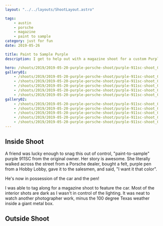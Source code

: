 ```yaml
---
layout: "../../layouts/ShootLayout.astro"

tags:
    - austin
    - porsche
    - magazine
    - paint to sample
category: just for fun
date: 2019-05-26

title: Paint to Sample Purple
description: I get to help out with a magazine shoot for a custom Purple 911SC

hero: /shoots/2019/2019-05-20-purple-porsche-shoot/purple-911sc-shoot_009.jpeg
gallery01:
    - /shoots/2019/2019-05-20-purple-porsche-shoot/purple-911sc-shoot_001.jpeg
    - /shoots/2019/2019-05-20-purple-porsche-shoot/purple-911sc-shoot_002.jpeg
    - /shoots/2019/2019-05-20-purple-porsche-shoot/purple-911sc-shoot_003.jpeg
    - /shoots/2019/2019-05-20-purple-porsche-shoot/purple-911sc-shoot_004.jpeg
    - /shoots/2019/2019-05-20-purple-porsche-shoot/purple-911sc-shoot_005.jpeg
gallery02:
    - /shoots/2019/2019-05-20-purple-porsche-shoot/purple-911sc-shoot_006.jpeg
    - /shoots/2019/2019-05-20-purple-porsche-shoot/purple-911sc-shoot_007.jpeg
    - /shoots/2019/2019-05-20-purple-porsche-shoot/purple-911sc-shoot_008.jpeg
    - /shoots/2019/2019-05-20-purple-porsche-shoot/purple-911sc-shoot_009.jpeg
    - /shoots/2019/2019-05-20-purple-porsche-shoot/purple-911sc-shoot_010.jpeg
---
```


## Inside Shoot

A friend was lucky enough to snag this out of control, "paint-to-sample" purple 911SC from the original owner. Her story is awesome. She literally walked across the street from a Porsche dealer, bought a felt, purple pen from a Hobby Lobby, gave it to the salesmen, and said, "I want it that color".

He's now in possession of the car and the pen!

I was able to tag along for a magazine shoot to feature the car. Most of the interior shots are dark as I wasn't in control of the lighting. It was neat to watch another photographer work, minus the 100 degree Texas weather inside a giant metal box.

## Outside Shoot
